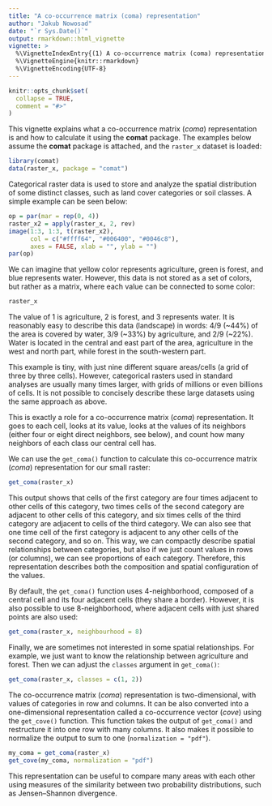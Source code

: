 ```yaml
---
title: "A co-occurrence matrix (coma) representation"
author: "Jakub Nowosad"
date: "`r Sys.Date()`"
output: rmarkdown::html_vignette
vignette: >
  %\VignetteIndexEntry{(1) A co-occurrence matrix (coma) representation}
  %\VignetteEngine{knitr::rmarkdown}
  %\VignetteEncoding{UTF-8}
---
```


```r
knitr::opts_chunk$set(
  collapse = TRUE,
  comment = "#>"
)
```

This vignette explains what a co-occurrence matrix (*coma*) representation is and how to calculate it using the **comat** package. 
The examples below assume the **comat** package is attached, and the `raster_x` dataset is loaded:

```r
library(comat)
data(raster_x, package = "comat")
```

Categorical raster data is used to store and analyze the spatial distribution of some distinct classes, such as land cover categories or soil classes.
A simple example can be seen below:

```r
op = par(mar = rep(0, 4))
raster_x2 = apply(raster_x, 2, rev)
image(1:3, 1:3, t(raster_x2),
      col = c("#ffff64", "#006400", "#0046c8"),
      axes = FALSE, xlab = "", ylab = "")
par(op)
```

We can imagine that yellow color represents agriculture, green is forest, and blue represents water. 
However, this data is not stored as a set of colors, but rather as a matrix, where each value can be connected to some color:

```r
raster_x
```

The value of 1 is agriculture, 2 is forest, and 3 represents water.
It is reasonably easy to describe this data (landscape) in words: 4/9 (~44%) of the area is covered by water, 3/9 (~33%) by agriculture, and 2/9 (~22%). 
Water is located in the central and east part of the area, agriculture in the west and north part, while forest in the south-western part.

This example is tiny, with just nine different square areas/cells (a grid of three by three cells). 
However, categorical rasters used in standard analyses are usually many times larger, with grids of millions or even billions of cells.
It is not possible to concisely describe these large datasets using the same approach as above. 

This is exactly a role for a co-occurrence matrix (*coma*) representation.
It goes to each cell, looks at its value, looks at the values of its neighbors (either four or eight direct neighbors, see below), and count how many neighbors of each class our central cell has.

We can use the `get_coma()` function to calculate this co-occurrence matrix (*coma*) representation for our small raster:

```r
get_coma(raster_x)
```

This output shows that cells of the first category are four times adjacent to other cells of this category, two times cells of the second category are adjacent to other cells of this category, and six times cells of the third category are adjacent to cells of the third category.
We can also see that one time cell of the first category is adjacent to any other cells of the second category, and so on. 
This way, we can compactly describe spatial relationships between categories, but also if we just count values in rows (or columns), we can see proportions of each category.
Therefore, this representation describes both the composition and spatial configuration of the values.

By default, the `get_coma()` function uses 4-neighborhood, composed of a central cell and its four adjacent cells (they share a border).
However, it is also possible to use 8-neighborhood, where adjacent cells with just shared points are also used:

```r
get_coma(raster_x, neighbourhood = 8)
```

Finally, we are sometimes not interested in some spatial relationships.
For example, we just want to know the relationship between agriculture and forest. 
Then we can adjust the `classes` argument in `get_coma()`:

```r
get_coma(raster_x, classes = c(1, 2))
```

The co-occurrence matrix (*coma*) representation is two-dimensional, with values of categories in row and columns.
It can be also converted into a one-dimensional representation called a co-occurrence vector (*cove*) using the `get_cove()` function. 
This function takes the output of `get_coma()` and restructure it into one row with many columns. 
It also makes it possible to normalize the output to sum to one (`normalization = "pdf"`).

```r
my_coma = get_coma(raster_x)
get_cove(my_coma, normalization = "pdf")
```

This representation can be useful to compare many areas with each other using measures of the similarity between two probability distributions, such as Jensen–Shannon divergence.
